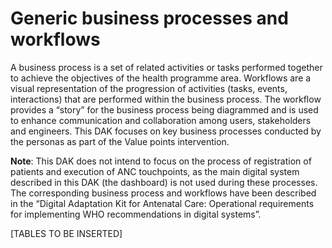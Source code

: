 # Generic business processes and workflows

A business process is a set of related activities or tasks performed together to achieve the objectives of the health programme area. Workflows are a visual representation of the progression of activities (tasks, events, interactions) that are performed within the business process. The workflow provides a “story” for the business process being diagrammed and is used to enhance communication and collaboration among users, stakeholders and engineers. This DAK focuses on key business processes conducted by the personas as part of the Value points intervention.

**Note**: This DAK does not intend to focus on the process of registration of patients and execution of ANC touchpoints, as the main digital system described in this DAK (the dashboard) is not used during these processes. The corresponding business process and workflows have been described in the “Digital Adaptation Kit for Antenatal Care: Operational requirements for implementing WHO recommendations in digital systems”. 

[TABLES TO BE INSERTED]


